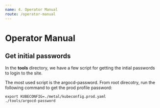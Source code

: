 ```yaml
---
name: 4. Operator Manual
route: /operator-manual
---
```


# Operator Manual

## Get initial passwords

In the **tools** directory, we have a few script for getting the intial passwords to login to the site.

The most used script is the argocd-password. From root direcotry, run the following command to get the prod profile password:

```
export KUBECONFIG=./metal/kubeconfig.prod.yaml
./tools/argocd-password
```
